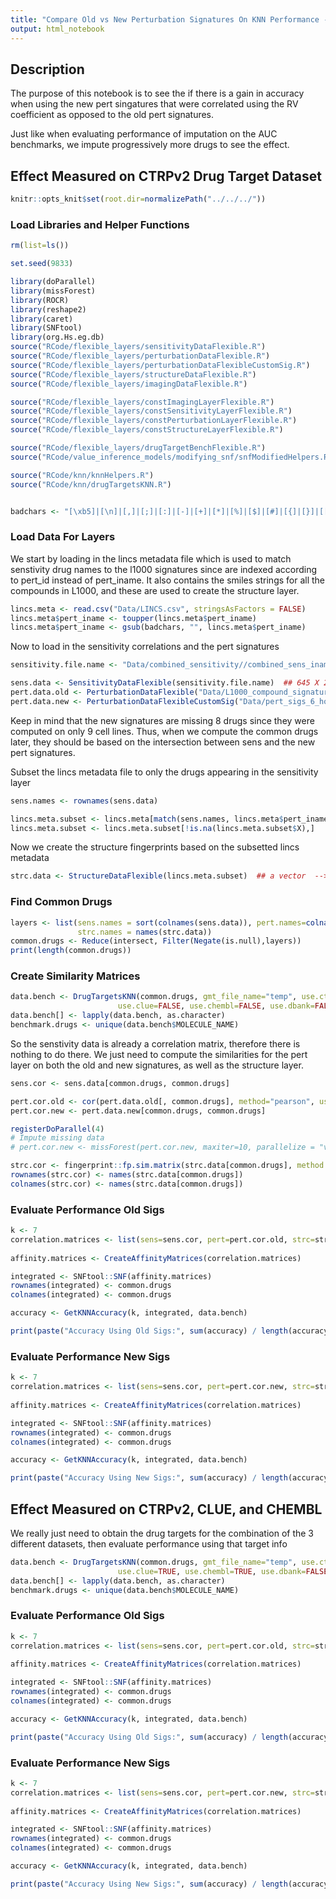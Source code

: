```yaml
---
title: "Compare Old vs New Perturbation Signatures On KNN Performance - RV"
output: html_notebook
---
```


## Description

The purpose of this notebook is to see the if there is a gain in accuracy when using the new pert singatures that were correlated using the RV coefficient as opposed to the old pert signatures.

Just like when evaluating performance of imputation on the AUC benchmarks, we impute progressively more drugs to see the effect.

## Effect Measured on CTRPv2 Drug Target Dataset

```r
knitr::opts_knit$set(root.dir=normalizePath("../../../"))
```

### Load Libraries and Helper Functions

```r
rm(list=ls())

set.seed(9833)

library(doParallel)
library(missForest)
library(ROCR)
library(reshape2)
library(caret)
library(SNFtool)
library(org.Hs.eg.db)
source("RCode/flexible_layers/sensitivityDataFlexible.R")
source("RCode/flexible_layers/perturbationDataFlexible.R")
source("RCode/flexible_layers/perturbationDataFlexibleCustomSig.R")
source("RCode/flexible_layers/structureDataFlexible.R")
source("RCode/flexible_layers/imagingDataFlexible.R")

source("RCode/flexible_layers/constImagingLayerFlexible.R")
source("RCode/flexible_layers/constSensitivityLayerFlexible.R")
source("RCode/flexible_layers/constPerturbationLayerFlexible.R")
source("RCode/flexible_layers/constStructureLayerFlexible.R")

source("RCode/flexible_layers/drugTargetBenchFlexible.R")
source("RCode/value_inference_models/modifying_snf/snfModifiedHelpers.R")

source("RCode/knn/knnHelpers.R")
source("RCode/knn/drugTargetsKNN.R")


badchars <- "[\xb5]|[\n]|[,]|[;]|[:]|[-]|[+]|[*]|[%]|[$]|[#]|[{]|[}]|[[]|[]]|[|]|[\\^]|[/]|[\\]|[.]|[_]|[ ]"
```

### Load Data For Layers

We start by loading in the lincs metadata file which is used to match senstivity drug names to the l1000 signatures since are indexed according to pert_id instead of pert_iname. It also contains the smiles strings for all the compounds in L1000, and these are used to create the structure layer.

```r
lincs.meta <- read.csv("Data/LINCS.csv", stringsAsFactors = FALSE)
lincs.meta$pert_iname <- toupper(lincs.meta$pert_iname)
lincs.meta$pert_iname <- gsub(badchars, "", lincs.meta$pert_iname)
```

Now to load in the sensitivity correlations and the pert signatures

```r
sensitivity.file.name <- "Data/combined_sensitivity//combined_sens_iname_replaced.RData"

sens.data <- SensitivityDataFlexible(sensitivity.file.name)  ## 645 X 239
pert.data.old <- PerturbationDataFlexible("Data/L1000_compound_signatures.RData", lincs.meta)  ## 978 X 23
pert.data.new <- PerturbationDataFlexibleCustomSig("Data/pert_sigs_6_hour/pert_rv_correlations.rds")

```

Keep in mind that the new signatures are missing 8 drugs since they were computed on only 9 cell lines. Thus, when we compute the common drugs later, they should be based on the intersection between sens and the new pert signatures.

Subset the lincs metadata file to only the drugs appearing in the sensitivity layer

```r
sens.names <- rownames(sens.data)

lincs.meta.subset <- lincs.meta[match(sens.names, lincs.meta$pert_iname),]
lincs.meta.subset <- lincs.meta.subset[!is.na(lincs.meta.subset$X),]
```


Now we create the structure fingerprints based on the subsetted lincs metadata

```r
strc.data <- StructureDataFlexible(lincs.meta.subset)  ## a vector  --> 239 elemnts
```

### Find Common Drugs

```r
layers <- list(sens.names = sort(colnames(sens.data)), pert.names=colnames(pert.data.new),
               strc.names = names(strc.data))
common.drugs <- Reduce(intersect, Filter(Negate(is.null),layers))
print(length(common.drugs))
```

### Create Similarity Matrices

```r
data.bench <- DrugTargetsKNN(common.drugs, gmt_file_name="temp", use.ctrpv2=TRUE,
                        use.clue=FALSE, use.chembl=FALSE, use.dbank=FALSE, use.dtc=FALSE)
data.bench[] <- lapply(data.bench, as.character)
benchmark.drugs <- unique(data.bench$MOLECULE_NAME)
```

So the senstivity data is already a correlation matrix, therefore there is nothing to do there. We just need to compute the similarities for the pert layer on both the old and new signatures, as well as the structure layer.

```r
sens.cor <- sens.data[common.drugs, common.drugs]

pert.cor.old <- cor(pert.data.old[, common.drugs], method="pearson", use="pairwise.complete.obs")
pert.cor.new <- pert.data.new[common.drugs, common.drugs]

registerDoParallel(4)
# Impute missing data
# pert.cor.new <- missForest(pert.cor.new, maxiter=10, parallelize = "variables")$ximp

strc.cor <- fingerprint::fp.sim.matrix(strc.data[common.drugs], method = "tanimoto")
rownames(strc.cor) <- names(strc.data[common.drugs])
colnames(strc.cor) <- names(strc.data[common.drugs])
```


### Evaluate Performance Old Sigs

```r
k <- 7
correlation.matrices <- list(sens=sens.cor, pert=pert.cor.old, strc=strc.cor)
    
affinity.matrices <- CreateAffinityMatrices(correlation.matrices)

integrated <- SNFtool::SNF(affinity.matrices)
rownames(integrated) <- common.drugs
colnames(integrated) <- common.drugs

accuracy <- GetKNNAccuracy(k, integrated, data.bench)

print(paste("Accuracy Using Old Sigs:", sum(accuracy) / length(accuracy), sep=" "))
```

### Evaluate Performance New Sigs

```r
k <- 7
correlation.matrices <- list(sens=sens.cor, pert=pert.cor.new, strc=strc.cor)
    
affinity.matrices <- CreateAffinityMatrices(correlation.matrices)

integrated <- SNFtool::SNF(affinity.matrices)
rownames(integrated) <- common.drugs
colnames(integrated) <- common.drugs

accuracy <- GetKNNAccuracy(k, integrated, data.bench)

print(paste("Accuracy Using New Sigs:", sum(accuracy) / length(accuracy), sep=" "))
```

## Effect Measured on CTRPv2, CLUE, and CHEMBL

We really just need to obtain the drug targets for the combination of the 3 different datasets, then evaluate performance using that target info

```r
data.bench <- DrugTargetsKNN(common.drugs, gmt_file_name="temp", use.ctrpv2=TRUE,
                        use.clue=TRUE, use.chembl=TRUE, use.dbank=FALSE, use.dtc=FALSE)
data.bench[] <- lapply(data.bench, as.character)
benchmark.drugs <- unique(data.bench$MOLECULE_NAME)
```

### Evaluate Performance Old Sigs

```r
k <- 7
correlation.matrices <- list(sens=sens.cor, pert=pert.cor.old, strc=strc.cor)
    
affinity.matrices <- CreateAffinityMatrices(correlation.matrices)

integrated <- SNFtool::SNF(affinity.matrices)
rownames(integrated) <- common.drugs
colnames(integrated) <- common.drugs

accuracy <- GetKNNAccuracy(k, integrated, data.bench)

print(paste("Accuracy Using Old Sigs:", sum(accuracy) / length(accuracy), sep=" "))
```

### Evaluate Performance New Sigs

```r
k <- 7
correlation.matrices <- list(sens=sens.cor, pert=pert.cor.new, strc=strc.cor)
    
affinity.matrices <- CreateAffinityMatrices(correlation.matrices)

integrated <- SNFtool::SNF(affinity.matrices)
rownames(integrated) <- common.drugs
colnames(integrated) <- common.drugs

accuracy <- GetKNNAccuracy(k, integrated, data.bench)

print(paste("Accuracy Using New Sigs:", sum(accuracy) / length(accuracy), sep=" "))
```